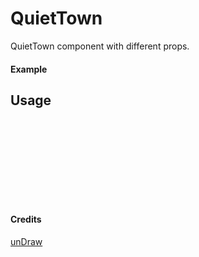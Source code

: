 
<Meta of={QuietTown} title="unDraw/QuietTown" />

# QuietTown

QuietTown component with different props.

#### Example

<Canvas of={QuietTown.Primary} />

## Usage

```ts
import { QuietTown } from "yadl-ui";

const Example = () => {
  return (
      <QuietTown />
  );
};

export default Example;
```

#### Credits
[unDraw](https://undraw.co/illustrations)
